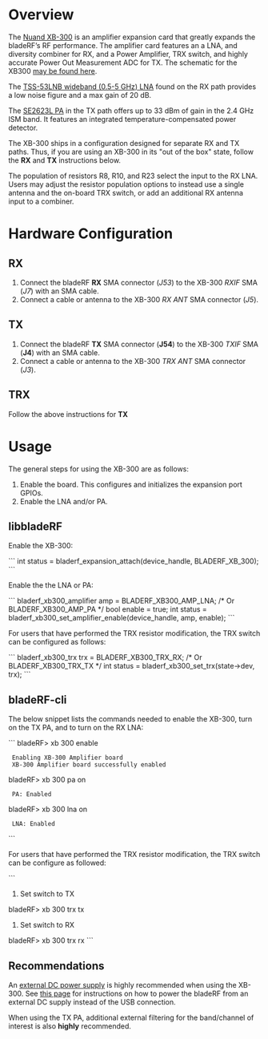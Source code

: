 = Overview = 

The [https://www.nuand.com/blog/product/amplifier/ Nuand XB-300] is an amplifier expansion card that greatly expands the bladeRF’s RF performance. The amplifier card features an a LNA, and diversity combiner for RX,
and a Power Amplifier, TRX switch, and highly accurate Power Out Measurement ADC for TX. The schematic for the XB300 [https://nuand.com/xb300  may be found here].

The [http://www.minicircuits.com/pdfs/TSS-53LNB+.pdf TSS-53LNB wideband (0.5-5 GHz) LNA] found on the RX path provides a low noise figure and a max gain of 20 dB. 

The [http://www.skyworksinc.com/uploads/documents/SE2623L_202397E.pdf SE2623L PA] in the TX path offers up to 33 dBm of gain in the 2.4 GHz ISM band. It features an integrated temperature-compensated power detector.

The XB-300 ships in a configuration designed for separate RX and TX paths. Thus, if you are using
an XB-300 in its "out of the box" state, follow the <b>RX</b> and <b>TX</b> instructions below.

The population of resistors R8, R10, and R23 select the input to the RX LNA. Users may adjust the resistor population options to instead use a single antenna and the on-board TRX switch, or add an additional RX antenna input to a combiner.

= Hardware Configuration =

== RX ==

# Connect the bladeRF <b>RX</b> SMA connector (<i>J53</i>) to the XB-300 <i>RXIF</i> SMA (<i>J7</i>) with an SMA cable.
# Connect a cable or antenna to the XB-300 <i>RX ANT</i> SMA connector (<i>J5</i>).

== TX ==

# Connect the bladeRF <b>TX</b> SMA connector (<b>J54</b>) to the XB-300 <i>TXIF</i> SMA (<b>J4</b>) with an SMA cable.
# Connect a cable or antenna to the XB-300 <i>TRX ANT</i> SMA connector (<i>J3</i>).

== TRX ==

Follow the above instructions for <b>TX</b>

= Usage =

The general steps for using the XB-300 are as follows:

# Enable the board. This configures and initializes the expansion port GPIOs.
# Enable the LNA and/or PA.

== libbladeRF ==

Enable the XB-300:

```
int status = bladerf_expansion_attach(device_handle, BLADERF_XB_300);
```


Enable the the LNA or PA:

```
bladerf_xb300_amplifier amp = BLADERF_XB300_AMP_LNA; /* Or BLADERF_XB300_AMP_PA */
bool enable = true;
int status = bladerf_xb300_set_amplifier_enable(device_handle, amp, enable);
```

For users that have performed the TRX resistor modification, the TRX switch can be configured as follows:

```
bladerf_xb300_trx trx = BLADERF_XB300_TRX_RX; /* Or BLADERF_XB300_TRX_TX */
int status = bladerf_xb300_set_trx(state->dev, trx);
```

== bladeRF-cli ==

The below snippet lists the commands needed to enable the XB-300, turn on the
TX PA, and to turn on the RX LNA:

```
bladeRF> xb 300 enable

  Enabling XB-300 Amplifier board
  XB-300 Amplifier board successfully enabled

bladeRF> xb 300 pa on

  PA: Enabled

bladeRF> xb 300 lna on

  LNA: Enabled
```

For users that have performed the TRX resistor modification, the TRX switch can be configure as followed:

```
# Set switch to TX
bladeRF> xb 300 trx tx

# Set switch to RX
bladeRF> xb 300 trx rx
```

== Recommendations ==

An [https://www.nuand.com/blog/product/power-supply/ external DC power supply] is highly recommended when using the XB-300. See [https://github.com/Nuand/bladeRF/wiki/bladeRF-Accessories#bladerf-jumper-configuration this page] for instructions on how to power the bladeRF from an external DC supply instead of the USB connection.

When using the TX PA, additional external filtering for the band/channel of interest is also <b>highly</b> recommended.